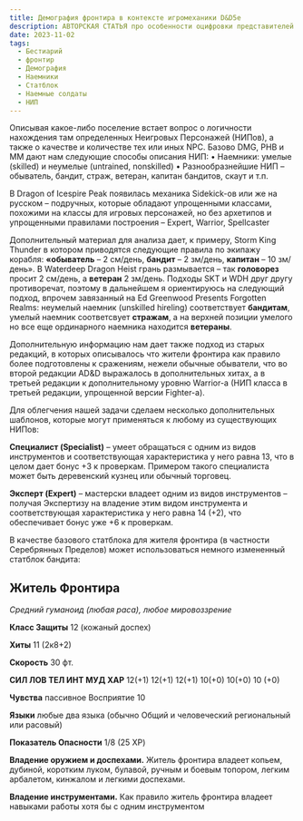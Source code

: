 ```yaml
---
title: Демография фронтира в контексте игромеханики D&D5e
description: АВТОРСКАЯ СТАТЬЯ про особенности оцифровки представителей фронтира с использованием игромеханики D&D 5e
date: 2023-11-02
tags:
  - Бестиарий
  - фронтир
  - Демография
  - Наемники
  - Статблок
  - Наемные солдаты
  - НИП
---
```



Описывая какое-либо поселение встает вопрос о логичности нахождения там определенных Неигровых Персонажей (НИПов), а также о качестве и количестве тех или иных NPC.
Базово DMG, PHB и MM дают нам следующие способы описания НИП:
• Наемники: умелые (skilled) и неумелые (untrained, nonskilled)
• Разнообразнейшие НИП – обыватель, бандит, страж, ветеран, капитан бандитов, скаут и т.п.

В Dragon of Icespire Peak появилась механика Sidekick-ов или же на русском – подручных, которые обладают упрощенными классами, похожими на классы для игровых персонажей, но без архетипов и упрощенными правилами построения – Expert, Warrior, Spellcaster

Дополнительный материал для анализа дает, к примеру, Storm King Thunder в котором приводятся следующие правила по экипажу корабля: **«обыватель** – 2 см/день, **бандит** – 2 зм/день, **капитан** – 10 зм/день». В Waterdeep Dragon Heist грань размывается – так **головорез** просит 2 см/день, а **ветеран** 2 зм/день. Подходы SKT и WDH друг другу противоречат, поэтому в дальнейшем я ориентируюсь на следующий подход, впрочем завязанный на Ed Greenwood Presents Forgotten Realms: неумелый наемник (unskilled hireling) соответствует **бандитам**, умелый наемник соответсвует **стражам**, а на верхней позиции умелого но все еще ординарного наемника находится **ветераны**.

Дополнительную информацию нам дает также подход из старых редакций, в которых описывалось что жители фронтира как правило более подготовлены к сражениям, нежели обычные обыватели, что во второй редакции AD&D выражалось в дополнительных хитах, а в третьей редакции к дополнительному уровню Warrior-а (НИП класса в третьей редакции, упрощенной версии Fighter-а).

Для облегчения нашей задачи сделаем несколько дополнительных шаблонов, которые могут применяться к любому из существующих НИПов:

**Специалист (Specialist)** – умеет обращаться с одним из видов инструментов и соответствующая характеристика у него равна 13, что в целом дает бонус +3 к проверкам. Примером такого специалиста может быть деревенский кузнец или обычный торговец.

**Эксперт (Expert)** – мастерски владеет одним из видов инструментов – получая Экспертизу на владение этим видом инструмента и соответствующая характеристика у него равна 14 (+2), что обеспечивает бонус уже +6 к проверкам.

В качестве базового статблока для жителя фронтира (в частности Серебрянных Пределов) может использоваться немного измененный статблок бандита:

## Житель Фронтира
*Средний гуманоид (любая раса), любое мировоззрение*

**Класс Защиты** 12 (кожаный доспех)

**Хиты** 11 (2к8+2)

**Скорость** 30 фт.

**СИЛ	ЛОВ	ТЕЛ	ИНТ	МУД	ХАР**
12(+1)	12(+1)	12(+1)	10(+0) 10(+0)	10 (+0)

**Чувства** пассивное Восприятие 10

**Языки** любые два языка (обычно Общий и человеческий региональный или расовый)

**Показатель Опасности** 1/8 (25 XP)

**Владение оружием и доспехами.** Житель фронтира владеет копьем, дубиной, коротким луком, булавой, ручным и боевым топором, легким арбалетом, кинжалом и легкими доспехами.

**Владение инструментами.** Как правило житель фронтира владеет навыками работы хотя бы с одним инструментом
